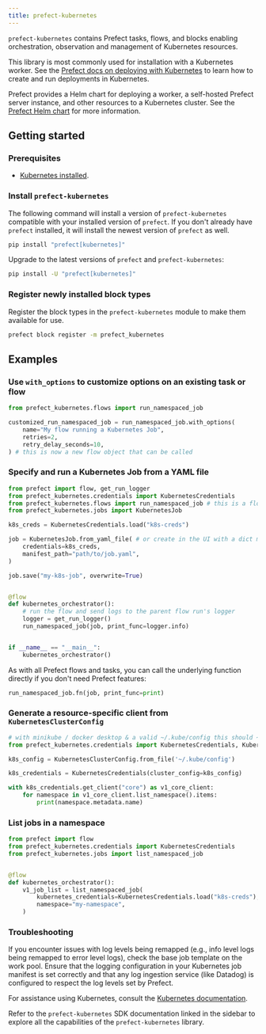 ```yaml
---
title: prefect-kubernetes
---
```


`prefect-kubernetes` contains Prefect tasks, flows, and blocks enabling orchestration, observation and management of Kubernetes resources.

This library is most commonly used for installation with a Kubernetes worker. See the [Prefect docs on deploying with Kubernetes](/3.0/deploy/infrastructure-examples/kubernetes) to learn how to create and run deployments in Kubernetes.

Prefect provides a Helm chart for deploying a worker, a self-hosted Prefect server instance, and other resources to a Kubernetes cluster. See the [Prefect Helm chart](https://github.com/PrefectHQ/prefect-helm) for more information.

## Getting started

### Prerequisites

- [Kubernetes installed](https://kubernetes.io/).

### Install `prefect-kubernetes`

The following command will install a version of `prefect-kubernetes` compatible with your installed version of `prefect`. 
If you don't already have `prefect` installed, it will install the newest version of `prefect` as well.

```bash
pip install "prefect[kubernetes]"
```

Upgrade to the latest versions of `prefect` and `prefect-kubernetes`:

```bash
pip install -U "prefect[kubernetes]"
```

### Register newly installed block types

Register the block types in the `prefect-kubernetes` module to make them available for use.

```bash
prefect block register -m prefect_kubernetes
```

## Examples

### Use `with_options` to customize options on an existing task or flow

```python
from prefect_kubernetes.flows import run_namespaced_job

customized_run_namespaced_job = run_namespaced_job.with_options(
    name="My flow running a Kubernetes Job",
    retries=2,
    retry_delay_seconds=10,
) # this is now a new flow object that can be called
```

### Specify and run a Kubernetes Job from a YAML file

```python
from prefect import flow, get_run_logger
from prefect_kubernetes.credentials import KubernetesCredentials
from prefect_kubernetes.flows import run_namespaced_job # this is a flow
from prefect_kubernetes.jobs import KubernetesJob

k8s_creds = KubernetesCredentials.load("k8s-creds")

job = KubernetesJob.from_yaml_file( # or create in the UI with a dict manifest
    credentials=k8s_creds,
    manifest_path="path/to/job.yaml",
)

job.save("my-k8s-job", overwrite=True)


@flow
def kubernetes_orchestrator():
    # run the flow and send logs to the parent flow run's logger
    logger = get_run_logger()
    run_namespaced_job(job, print_func=logger.info)


if __name__ == "__main__":
    kubernetes_orchestrator()
```

As with all Prefect flows and tasks, you can call the underlying function directly if you don't need Prefect features:

```python
run_namespaced_job.fn(job, print_func=print)
```

### Generate a resource-specific client from `KubernetesClusterConfig`

```python
# with minikube / docker desktop & a valid ~/.kube/config this should ~just work~
from prefect_kubernetes.credentials import KubernetesCredentials, KubernetesClusterConfig

k8s_config = KubernetesClusterConfig.from_file('~/.kube/config')

k8s_credentials = KubernetesCredentials(cluster_config=k8s_config)

with k8s_credentials.get_client("core") as v1_core_client:
    for namespace in v1_core_client.list_namespace().items:
        print(namespace.metadata.name)
```

### List jobs in a namespace

```python
from prefect import flow
from prefect_kubernetes.credentials import KubernetesCredentials
from prefect_kubernetes.jobs import list_namespaced_job


@flow
def kubernetes_orchestrator():
    v1_job_list = list_namespaced_job(
        kubernetes_credentials=KubernetesCredentials.load("k8s-creds"),
        namespace="my-namespace",
    )
```

### Troubleshooting

If you encounter issues with log levels being remapped (e.g., info level logs being remapped to error level logs), check the base job template on the work pool. Ensure that the logging configuration in your Kubernetes job manifest is set correctly and that any log ingestion service (like Datadog) is configured to respect the log levels set by Prefect.

For assistance using Kubernetes, consult the [Kubernetes documentation](https://kubernetes.io/).

Refer to the `prefect-kubernetes` SDK documentation linked in the sidebar to explore all the capabilities of the `prefect-kubernetes` library.
